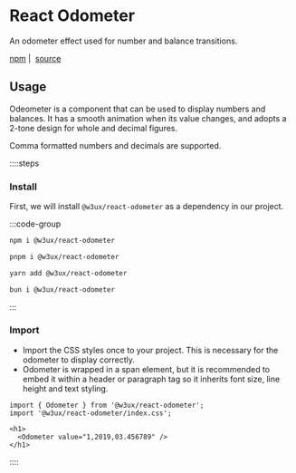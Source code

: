 # React Odometer

An odometer effect used for number and balance transitions.

[npm](https://www.npmjs.com/package/@w3ux/react-odometer) |&nbsp; [source](https://github.com/w3ux/w3ux-library/tree/main/library/react-odometer)


## Usage

Odeometer is a component that can be used to display numbers and balances. It has a smooth animation when its value changes, and adopts a 2-tone design for whole and decimal figures.

Comma formatted numbers and decimals are supported.

::::steps

### Install

First, we will install `@w3ux/react-odometer` as a dependency in our project.

:::code-group

```bash [npm]
npm i @w3ux/react-odometer
```

```bash [pnpm]
pnpm i @w3ux/react-odometer
```

```bash [yarn]
yarn add @w3ux/react-odometer
```

```bash [bun]
bun i @w3ux/react-odometer
```

:::

### Import

- Import the CSS styles once to your project. This is necessary for the odometer to display correctly.
- Odometer is wrapped in a span element, but it is recommended to embed it within a header or
paragraph tag so it inherits font size, line height and text styling. 


```tsx
import { Odometer } from '@w3ux/react-odometer';
import '@w3ux/react-odometer/index.css';

<h1>
  <Odometer value="1,2019,03.456789" />
</h1>
```

::::
